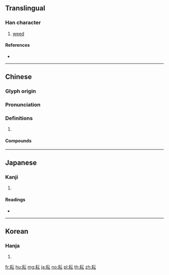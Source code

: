 {{character info/new}}
{{also|秐}}
==Translingual==

===Han character===
{{Han char|rn=127|rad=耒|as=04|sn=10|four=51931|canj=QDMMI}}

# [[weed]]

====References====
* {{Han ref|kx=0963.020|dkj=28910|dj=1411.050|hdz=42770.110|uh=8018|ud=32792|bh=AFD0|bd=45008}}

----

==Chinese==
{{zh-forms}}

===Glyph origin===
{{Han etym}}

===Pronunciation===
{{zh-pron
|m=yún
|c=wan4
|mn=qz,tw,xm:ûn/zz:în
|mc=y
|oc=y
|cat=
}}

===Definitions===
{{zh-hanzi}}

# {{rfdef|zh}}

====Compounds====
{{zh-der|寒耕熱耘|寒耕暑耘|鋤耘|筆耕墨耘|耘盪|耘鋤|耕耘機|耕耘|鉏耘|耘耔}}

----

==Japanese==

===Kanji===
{{ja-kanji|grade=|rs=耒04}}

# {{defn|lang=ja|sort=耒04}}

====Readings====
* {{ja-readings|on=[[うん]] (un)|kun=[[くさぎる]] (kusagiru)}}

----

==Korean==

===Hanja===
{{ko-hanja|hangeul=[[운]]|eumhun=|rv=un|mr=un|y=wun}}

# {{defn|lang=ko|sort=耒04}}

[[fr:耘]]
[[hu:耘]]
[[mg:耘]]
[[ja:耘]]
[[no:耘]]
[[pl:耘]]
[[th:耘]]
[[zh:耘]]